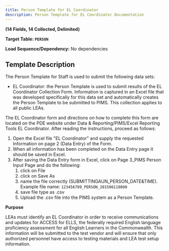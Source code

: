 ```yaml
---
title: Person Template for EL Coordinator
description: Person Template for EL Coordinator Documentation
---
```


**(14 Fields, 14 Collected, Delimited)**

**Target Table: `PERSON`**

**Load Sequence/Dependency:** No dependencies

## Template Description

The Person Template for Staff is used to submit the following data sets:

- EL Coordinator: the Person Template is used to submit results of the EL Coordinator Collection Form. Information is captured in an Excel file that was developed specifically for this data set and automatically creates the Person Template to be submitted to PIMS. This collection applies to all public LEAs.

The EL Coordinator form and directions on how to complete this form are located on the PDE website under Data & Reporting/PIMS/Excel Reporting Tools EL Coordinator. After reading the instructions, proceed as follows:

1. Open the Excel file "EL Coordinator" and supply the requested Information on page 2 (Data Entry) of the Form.
2. When all information has been completed on the Data Entry page it should be saved in Excel.
3. After saving the Data Entry form in Excel, click on Page 3_PIMS Person Input Page and do the following:
   1. click on File
   2. click on Save As
   3. name the file correctly (SUBMITTINGAUN_PERSON_DATE&TIME). Example file name: `123456789_PERSON_201506110800`
   4. save file type as .csv
   5. Upload the .csv file into the PIMS system as a Person Template.

**Purpose**

LEAs must identify an EL Coordinator in order to receive communications and updates for ACCESS for ELLS, the federally required English language proficiency assessment for all English Learners in the Commonwealth. This information will be submitted to the test vendor and will ensure that only authorized personnel have access to testing materials and LEA test setup information.